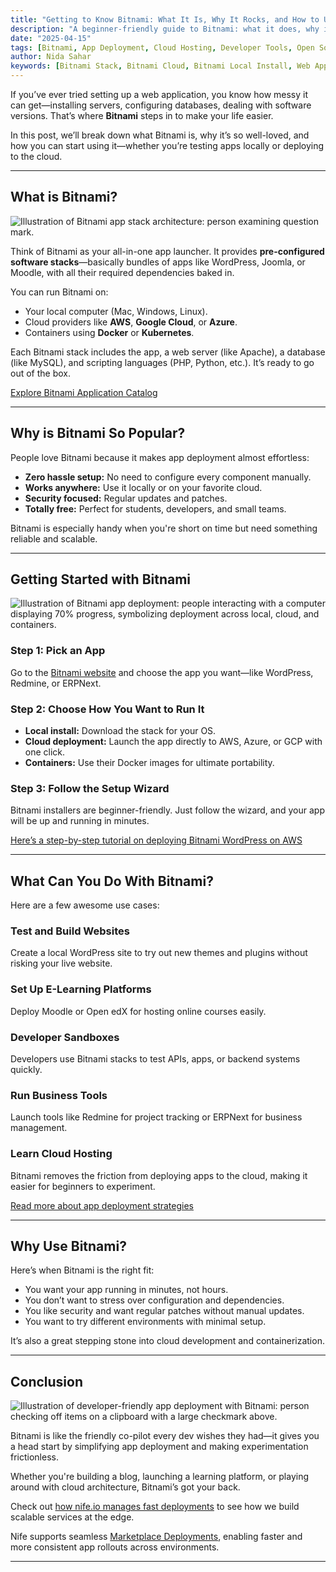 ```yaml
---
title: "Getting to Know Bitnami: What It Is, Why It Rocks, and How to Use It"
description: "A beginner-friendly guide to Bitnami: what it does, why it’s awesome, and how to get started with app deployments."
date: "2025-04-15"
tags: [Bitnami, App Deployment, Cloud Hosting, Developer Tools, Open Source]
author: Nida Sahar
keywords: [Bitnami Stack, Bitnami Cloud, Bitnami Local Install, Web App Hosting, WordPress Stack, Cloud Deployment]
---
```




If you’ve ever tried setting up a web application, you know how messy it can get—installing servers, configuring databases, dealing with software versions. That’s where **Bitnami** steps in to make your life easier.

In this post, we’ll break down what Bitnami is, why it’s so well-loved, and how you can start using it—whether you’re testing apps locally or deploying to the cloud.

---

## What is Bitnami?

![Illustration of Bitnami app stack architecture: person examining question mark.](https://raw.githubusercontent.com/nifetency/nife-blog-content/main/blog/img/7718877.jpg)
<br/>

Think of Bitnami as your all-in-one app launcher. It provides **pre-configured software stacks**—basically bundles of apps like WordPress, Joomla, or Moodle, with all their required dependencies baked in.

You can run Bitnami on:
- Your local computer (Mac, Windows, Linux).
- Cloud providers like **AWS**, **Google Cloud**, or **Azure**.
- Containers using **Docker** or **Kubernetes**.

Each Bitnami stack includes the app, a web server (like Apache), a database (like MySQL), and scripting languages (PHP, Python, etc.). It’s ready to go out of the box.

[Explore Bitnami Application Catalog](https://bitnami.com/application-catalog)

---

## Why is Bitnami So Popular?

People love Bitnami because it makes app deployment almost effortless:

- **Zero hassle setup:** No need to configure every component manually.
- **Works anywhere:** Use it locally or on your favorite cloud.
- **Security focused:** Regular updates and patches.
- **Totally free:** Perfect for students, developers, and small teams.

Bitnami is especially handy when you're short on time but need something reliable and scalable.

---

## Getting Started with Bitnami

![Illustration of Bitnami app deployment: people interacting with a computer displaying 70% progress, symbolizing deployment across local, cloud, and containers. ](https://raw.githubusercontent.com/nifetency/nife-blog-content/main/blog/img/11138.jpg)
<br/>

### Step 1: Pick an App
Go to the [Bitnami website](https://bitnami.com/stacks) and choose the app you want—like WordPress, Redmine, or ERPNext.

### Step 2: Choose How You Want to Run It
- **Local install:** Download the stack for your OS.
- **Cloud deployment:** Launch the app directly to AWS, Azure, or GCP with one click.
- **Containers:** Use their Docker images for ultimate portability.

### Step 3: Follow the Setup Wizard
Bitnami installers are beginner-friendly. Just follow the wizard, and your app will be up and running in minutes.

[Here’s a step-by-step tutorial on deploying Bitnami WordPress on AWS](https://docs.bitnami.com/aws/apps/wordpress/)

---

## What Can You Do With Bitnami?

Here are a few awesome use cases:

###  Test and Build Websites
Create a local WordPress site to try out new themes and plugins without risking your live website.

###  Set Up E-Learning Platforms
Deploy Moodle or Open edX for hosting online courses easily.

###  Developer Sandboxes
Developers use Bitnami stacks to test APIs, apps, or backend systems quickly.

###  Run Business Tools
Launch tools like Redmine for project tracking or ERPNext for business management.

###  Learn Cloud Hosting
Bitnami removes the friction from deploying apps to the cloud, making it easier for beginners to experiment.

[Read more about app deployment strategies](https://docs.bitnami.com/aws/)

---

## Why Use Bitnami?

Here’s when Bitnami is the right fit:
- You want your app running in minutes, not hours.
- You don’t want to stress over configuration and dependencies.
- You like security and want regular patches without manual updates.
- You want to try different environments with minimal setup.

It’s also a great stepping stone into cloud development and containerization.

---

## Conclusion

![Illustration of developer-friendly app deployment with Bitnami: person checking off items on a clipboard with a large checkmark above.](https://raw.githubusercontent.com/nifetency/nife-blog-content/main/blog/img/11224199.jpg)
<br/>

Bitnami is like the friendly co-pilot every dev wishes they had—it gives you a head start by simplifying app deployment and making experimentation frictionless.

Whether you're building a blog, launching a learning platform, or playing around with cloud architecture, Bitnami’s got your back.

Check out [how nife.io manages fast deployments](https://nife.io/solutions/Deploy%20Containarized%20Apps)  to see how we build scalable services at the edge.

Nife supports seamless [Marketplace Deployments](https://nife.io/solutions/Marketplace%20Deployments), enabling faster and more consistent app rollouts across environments.

---


